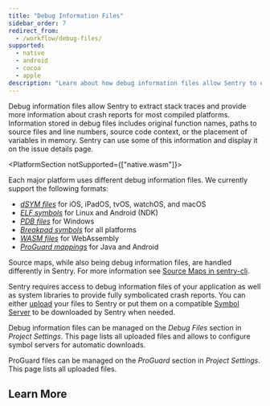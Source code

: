 ```yaml
---
title: "Debug Information Files"
sidebar_order: 7
redirect_from:
  - /workflow/debug-files/
supported:
  - native
  - android
  - cocoa
  - apple
description: "Learn about how debug information files allow Sentry to extract stack traces and provide more information about crash reports for most compiled platforms."
---
```


Debug information files allow Sentry to extract stack traces and provide more
information about crash reports for most compiled platforms. Information stored
in debug files includes original function names, paths to source files and line
numbers, source code context, or the placement of variables in memory. Sentry
can use some of this information and display it on the issue details page.

<PlatformSection notSupported={["native.wasm"]}>

Each major platform uses different debug information files. We currently support
the following formats:

- [_dSYM files_](./file-formats/#mach-o-and-dsym) for iOS, iPadOS,
  tvOS, watchOS, and macOS
- [_ELF symbols_](./file-formats/#executable-and-linkable-format-elf) for Linux and
  Android (NDK)
- [_PDB files_](./file-formats/#pe-and-pdb) for Windows
- [_Breakpad symbols_](./file-formats/#breakpad-symbols) for all
  platforms
- [_WASM files_](./file-formats/#wasm) for WebAssembly
- [_ProGuard mappings_](./file-formats/#proguard-mappings) for
  Java and Android

</PlatformSection>

<Note>

Source maps, while also being debug information files, are handled
differently in Sentry. For more information see [Source Maps in sentry-cli](/product/cli/releases/#sentry-cli-sourcemaps).

</Note>

Sentry requires access to debug information files of your application as well as
system libraries to provide fully symbolicated crash reports. You can either
[upload](./upload/) your files to Sentry or put them on a compatible
[Symbol Server](./symbol-servers/) to be downloaded by Sentry when needed.

Debug information files can be managed on the _Debug Files_ section in _Project
Settings_. This page lists all uploaded files and allows to configure symbol
servers for automatic downloads.

ProGuard files can be managed on the _ProGuard_ section in _Project
Settings_. This page lists all uploaded files.

## Learn More

<PageGrid />
